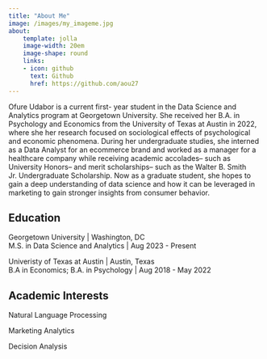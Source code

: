 ```yaml
---
title: "About Me"
image: /images/my_imageme.jpg
about:
    template: jolla
    image-width: 20em
    image-shape: round
    links:
    - icon: github
      text: Github
      href: https://github.com/aou27
---
```

Ofure Udabor is a current first- year student in the Data Science and Analytics program at Georgetown University. She received her B.A. in Psychology and Economics from the University of Texas at Austin in 2022, where she her research focused on sociological effects of psychological and economic phenomena. During her undergraduate studies, she interned as a Data Analyst for an ecommerce brand and worked as a manager for a healthcare company while receiving academic accolades-- such as University Honors-- and merit scholarships-- such as the Walter B. Smith Jr. Undergraduate Scholarship. Now as a graduate student, she hopes to gain a deep understanding of data science and how it can be leveraged in marketing to gain stronger insights from consumer behavior.

## Education

Georgetown University | Washington, DC  
M.S. in Data Science and Analytics | Aug 2023 - Present

Univeristy of Texas at Austin | Austin, Texas  
B.A in Economics; B.A. in Psychology | Aug 2018 - May 2022

## Academic Interests

Natural Language Processing

Marketing Analytics

Decision Analysis

